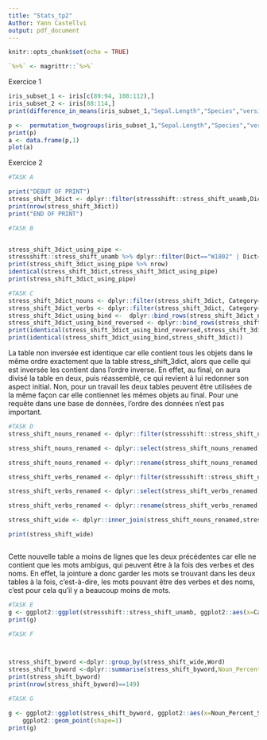 ```yaml
---
title: "Stats_tp2"
Author: Yann Castellvi
output: pdf_document
---
```


```r
knitr::opts_chunk$set(echo = TRUE)
```

```r
`%>%` <- magrittr::`%>%`
```
Exercice 1 

```r
iris_subset_1 <- iris[c(89:94, 108:112),]
iris_subset_2 <- iris[88:114,]
print(difference_in_means(iris_subset_1,"Sepal.Length","Species","versicolor","virginica"))

p <-  permutation_twogroups(iris_subset_1,"Sepal.Length","Species","versicolor","virginica",difference_in_means)
print(p)
a <- data.frame(p,1)
plot(a)
```


Exercice 2

```r
#TASK A

print("DEBUT OF PRINT")
stress_shift_3dict <- dplyr::filter(stressshift::stress_shift_unamb,Dict=="W1802" | Dict=="J1917" | Dict=="C1687")
print(nrow(stress_shift_3dict))
print("END OF PRINT")

```

```r
#TASK B


stress_shift_3dict_using_pipe <- 
stressshift::stress_shift_unamb %>% dplyr::filter(Dict=="W1802" | Dict=="J1917" | Dict=="C1687")
print(stress_shift_3dict_using_pipe %>% nrow)
identical(stress_shift_3dict,stress_shift_3dict_using_pipe)
print(stress_shift_3dict_using_pipe)


```
```r
#TASK C
stress_shift_3dict_nouns <- dplyr::filter(stress_shift_3dict, Category=="Noun")
stress_shift_3dict_verbs <- dplyr::filter(stress_shift_3dict, Category=="Verb")
stress_shift_3dict_using_bind <-  dplyr::bind_rows(stress_shift_3dict_nouns,stress_shift_3dict_verbs)
stress_shift_3dict_using_bind_reversed <- dplyr::bind_rows(stress_shift_3dict_verbs,stress_shift_3dict_nouns)
print(identical(stress_shift_3dict_using_bind_reversed,stress_shift_3dict))
print(identical(stress_shift_3dict_using_bind,stress_shift_3dict))

```
La table non inversée est identique car elle contient tous les objets dans le même ordre exactement que la table stress_shift_3dict, alors que celle qui est inversée les contient dans l'ordre inverse. En effet, au final, on aura divisé la table en deux, puis réassemblé, ce qui revient à lui redonner son aspect initial.
Non, pour un travail les deux tables peuvent être utilisées de la même façon car elle contiennet les mêmes objets au final. Pour une requête dans une base de données, l'ordre des données n'est pas important.

```r
#TASK D
stress_shift_nouns_renamed <- dplyr::filter(stressshift::stress_shift_unamb, Category=="Noun")

stress_shift_nouns_renamed <- dplyr::select(stress_shift_nouns_renamed, Word, Dict, Syllable)

stress_shift_nouns_renamed <- dplyr::rename(stress_shift_nouns_renamed, Syllable_Noun = Syllable)

stress_shift_verbs_renamed <- dplyr::filter(stressshift::stress_shift_unamb, Category=="Verb")

stress_shift_verbs_renamed <- dplyr::select(stress_shift_verbs_renamed, Word, Dict, Syllable)

stress_shift_verbs_renamed <- dplyr::rename(stress_shift_verbs_renamed, Syllable_Verb = Syllable)

stress_shift_wide <- dplyr::inner_join(stress_shift_nouns_renamed,stress_shift_verbs_renamed)

print(stress_shift_wide)



```
Cette nouvelle table a moins de lignes que les deux précédentes car elle ne contient que les mots ambigus, qui peuvent être à la fois des verbes et des noms. En effet, la jointure a donc garder les mots se trouvant dans les deux tables à la fois, c'est-à-dire, les mots pouvant être des verbes et des noms, c'est pour cela qu'il y a beaucoup moins de mots.

```r
#TASK E
g <- ggplot2::ggplot(stressshift::stress_shift_unamb, ggplot2::aes(x=Category, fill=Syllable)) + ggplot2::geom_bar(colour="black")
print(g)

```
```r
#TASK F



stress_shift_byword <-dplyr::group_by(stress_shift_wide,Word)
stress_shift_byword <-dplyr::summarise(stress_shift_byword,Noun_Percent_Syll_1 = (sum(Syllable_Noun=="Syllable 1")/n())*100, Verb_Percent_Syll_1 = (sum(Syllable_Verb=="Syllable 1")/n())*100)
print(stress_shift_byword)
print(nrow(stress_shift_byword)==149)


```

```r
#TASK G

g <- ggplot2::ggplot(stress_shift_byword, ggplot2::aes(x=Noun_Percent_Syll_1,y = Verb_Percent_Syll_1))+
    ggplot2::geom_point(shape=1)  
print(g)
```

